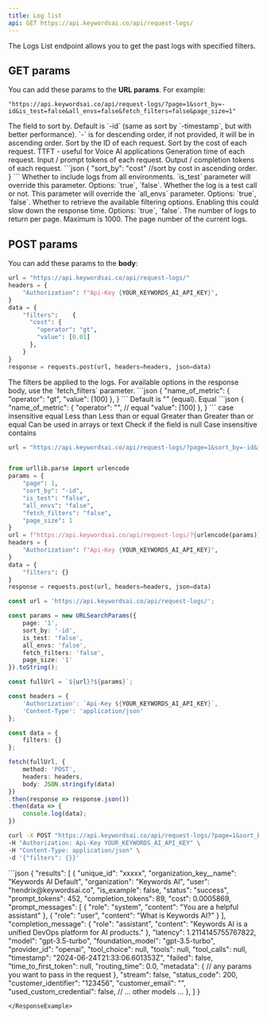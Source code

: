 ```yaml
---
title: Log list
api: GET https://api.keywordsai.co/api/request-logs/
---
```


The Logs List endpoint allows you to get the past logs with specified filters.


## GET params
You can add these params to the **URL params**.
For example:
```
"https://api.keywordsai.co/api/request-logs/?page=1&sort_by=-id&is_test=false&all_envs=false&fetch_filters=false&page_size=1"
```

<ParamField path="sort_by" type="string" required>
  The field to sort by. Default is `-id` (same as sort by `-timestamp`, but with better performance).
  `-` is for descending order, if not provided, it will be in ascending order.
  <AccordionGroup>
    <Accordion title="Properties">
        <ParamField name="id" type="string">
            Sort by the ID of each request.
        </ParamField>
        <ParamField name="cost" type="string">
            Sort by the cost of each request.
        </ParamField>
        <ParamField name="time_to_first_token" type="string">
           TTFT - useful for Voice AI applications
        </ParamField>
        <ParamField name="latency" type="string">
          Generation time of each request.
        </ParamField>
        <ParamField name="prompt_tokens" type="string">
          Input / prompt tokens of each request.
        </ParamField>
        <ParamField name="completion_tokens" type="string">
          Output / completion tokens of each request.
        </ParamField>
        <ParamField name="all_tokens" type="string">
        </ParamField>
    </Accordion>
    <Accordion title="Example">
    ```json
    {
      "sort_by": "cost" //sort by cost in ascending order.
    }
    ```
    </Accordion>
</AccordionGroup>
</ParamField>
<ParamField path="all_envs" type="string" default="false">
  Whether to include logs from all environments. `is_test` parameter will override this parameter.
  Options: `true`, `false`.
</ParamField>

<ParamField path="is_test" type="string" default="false">
  Whether the log is a test call or not. This parameter will override the `all_envs` parameter.
  Options: `true`, `false`.
</ParamField>

<ParamField path="fetch_filters" type="string" default="false">
  Whether to retrieve the available filtering options. Enabling this could slow down the response time.
  Options: `true`, `false`.
</ParamField>

<ParamField path="page_size" type="number" default={100}>
  The number of logs to return per page. Maximum is 1000.
</ParamField>

<ParamField path="page" type="number" default={1}>
  The page number of the current logs.
</ParamField>

## POST params
You can add these params to the **body**:
```python
url = "https://api.keywordsai.co/api/request-logs/"
headers = {
    "Authorization": f"Api-Key {YOUR_KEYWORDS_AI_API_KEY}",
}
data = {
    "filters":    {
      "cost": {
        "operator": "gt",
        "value": [0.01]
      },
    }
}
response = requests.post(url, headers=headers, json=data)
```

<ParamField path="filters" type="object" default={{}}>
  The filters be applied to the logs. For available options in the response body, use the `fetch_filters` parameter.
<Accordion title="Example">
  ```json
    {
      "name_of_metric": {
        "operator": "gt",
        "value": [100]
      },
    }
```
  </Accordion>
</ParamField>

<ParamField path="operator" type="string" required>
  Default is "" (equal).
  <Accordion title="Properties">
        <ParamField name=" " type="string">
            Equal
            <Accordion title="Example">
            ```json
            {
              "name_of_metric": {
                "operator": "", // equal
                "value": [100]
              },
            }
            ```
            </Accordion>
        </ParamField>
        <ParamField name="iexact" type="string">
            case insensitive equal
        </ParamField>
        <ParamField name="lt" type="string">
           Less than
        </ParamField>
        <ParamField name="lte" type="string">
           Less than or equal
        </ParamField>
        <ParamField name="gt" type="string">
          Greater than
        </ParamField>
        <ParamField name="gte" type="string">
          Greater than or equal
        </ParamField>
        <ParamField name="contains" type="string">
        </ParamField>
        <ParamField name="endswith" type="string">
        </ParamField>
        <ParamField name="in" type="string">
          Can be used in arrays or text
        </ParamField>
        <ParamField name="isnull" type="string">
          Check if the field is null
        </ParamField>
        <ParamField name="icontains" type="string">
          Case insensitive contains
        </ParamField>
        <ParamField name="not" type="string">
        </ParamField>
    </Accordion>

</ParamField>

<RequestExample>

```python Python
url = "https://api.keywordsai.co/api/request-logs/?page=1&sort_by=-id&is_test=false&all_envs=false&fetch_filters=false&page_size=1"


from urllib.parse import urlencode
params = {
    "page": 1,
    "sort_by": "-id",
    "is_test": "false",
    "all_envs": "false",
    "fetch_filters": "false",
    "page_size": 1
}
url = f"https://api.keywordsai.co/api/request-logs/?{urlencode(params)}"
headers = {
    "Authorization": f"Api-Key {YOUR_KEYWORDS_AI_API_KEY}",
}
data = {
    "filters": {}
}
response = requests.post(url, headers=headers, json=data)
```
```typescript TypeScript
const url = 'https://api.keywordsai.co/api/request-logs/';

const params = new URLSearchParams({
    page: '1',
    sort_by: '-id',
    is_test: 'false',
    all_envs: 'false',
    fetch_filters: 'false',
    page_size: '1'
}).toString();

const fullUrl = `${url}?${params}`;

const headers = {
    'Authorization': `Api-Key ${YOUR_KEYWORDS_AI_API_KEY}`,
    'Content-Type': 'application/json'
};

const data = {
    filters: {}
};

fetch(fullUrl, {
    method: 'POST',
    headers: headers,
    body: JSON.stringify(data)
})
.then(response => response.json())
.then(data => {
    console.log(data);
})
```
```bash cURL
curl -X POST "https://api.keywordsai.co/api/request-logs/?page=1&sort_by=-id&is_test=false&all_envs=false&fetch_filters=false&page_size=1" \
-H "Authorization: Api-Key YOUR_KEYWORDS_AI_API_KEY" \
-H "Content-Type: application/json" \
-d '{"filters": {}}'

```
</RequestExample>
<ResponseExample>
```json
{
    "results": [
       {
        "unique_id": "xxxxx",
        "organization_key__name": "Keywords AI Default",
        "organization": "Keywords AI",
        "user": "hendrix@keywordsai.co",
        "is_example": false,
        "status": "success",
        "prompt_tokens": 452,
        "completion_tokens": 89,
        "cost": 0.0005869,
        "prompt_messages": [
                {
                    "role": "system",
                    "content": "You are a helpful assistant"
                },
                {
                    "role": "user",
                    "content": "What is Keywords AI?"
                }
        ],
        "completion_message": {
                "role": "assistant",
                "content": "Keywords AI is a unified DevOps platform for AI products."
        },
        "latency": 1.2114145755767822,
        "model": "gpt-3.5-turbo",
        "foundation_model": "gpt-3.5-turbo",
        "provider_id": "openai",
        "tool_choice": null,
        "tools": null,
        "tool_calls": null,
        "timestamp": "2024-06-24T21:33:06.601353Z",
        "failed": false,
        "time_to_first_token": null,
        "routing_time": 0.0,
        "metadata": {
            // any params you want to pass in the request
            },
        "stream": false,
        "status_code": 200,
        "customer_identifier": "123456",
        "customer_email": "",
        "used_custom_credential": false,
       // ... other models ... 
       },
    ]
}

```
</ResponseExample>